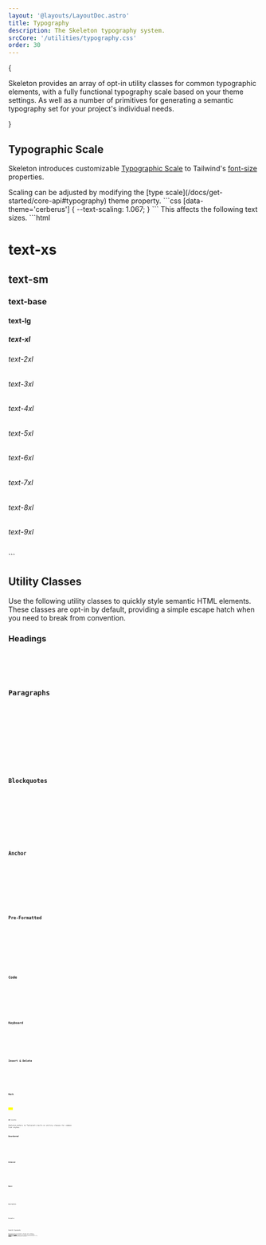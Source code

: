 ```yaml
---
layout: '@layouts/LayoutDoc.astro'
title: Typography
description: The Skeleton typography system.
srcCore: '/utilities/typography.css'
order: 30
---
```






{

<p class="text-xl">
	Skeleton provides an array of opt-in utility classes for common typographic elements, with a fully functional typography scale based on
	your theme settings. As well as a number of primitives for generating a semantic typography set for your project's individual needs.
</p>

}

## Typographic Scale

Skeleton introduces customizable [Typographic Scale](https://designcode.io/typographic-scales) to Tailwind's [font-size](https://tailwindcss.com/docs/font-size) properties.

<Preview client:load>
	<Fragment slot="preview">
		<ExampleTypescale client:visible />
	</Fragment>
	<Fragment slot="code">
		<div class="space-y-4">
			Scaling can be adjusted by modifying the [type scale](/docs/get-started/core-api#typography) theme property.
			```css
			[data-theme='cerberus'] {
				--text-scaling: 1.067;
			}
			```
			This affects the following text sizes.
			```html
			<h1 class="text-xs">text-xs</h1>
			<h2 class="text-sm">text-sm</h2>
			<h3 class="text-base">text-base</h3>
			<h4 class="text-lg">text-lg</h4>
			<h5 class="text-xl">text-xl</h5>
			<h6 class="text2-2xl">text-2xl</h6>
			<h6 class="text3-3xl">text-3xl</h6>
			<h6 class="text4-4xl">text-4xl</h6>
			<h6 class="text5-5xl">text-5xl</h6>
			<h6 class="text6-6xl">text-6xl</h6>
			<h6 class="text7-7xl">text-7xl</h6>
			<h6 class="text8-8xl">text-8xl</h6>
			<h6 class="text9-9xl">text-9xl</h6>
			```
		</div>
	</Fragment>
</Preview>

## Utility Classes

Use the following utility classes to quickly style semantic HTML elements. These classes are opt-in by default, providing a simple escape hatch when you need to break from convention.

### Headings

<Preview client:load>
	<Fragment slot="preview">
		<Headings />
	</Fragment>
	<Fragment slot="code">
		<Code code={HeadingsRaw} lang="astro" />
	</Fragment>
</Preview>

### Paragraphs

<Preview client:load>
	<Fragment slot="preview">
		<Paragraphs />
	</Fragment>
	<Fragment slot="code">
		<Code code={ParagraphsRaw} lang="astro" />
	</Fragment>
</Preview>

### Blockquotes

<Preview client:load>
	<Fragment slot="preview">
		<Blockquotes />
	</Fragment>
	<Fragment slot="code">
		<Code code={BlockquotesRaw} lang="astro" />
	</Fragment>
</Preview>

### Anchor

<Preview client:load>
	<Fragment slot="preview">
		<Anchors />
	</Fragment>
	<Fragment slot="code">
		<Code code={AnchorsRaw} lang="astro" />
	</Fragment>
</Preview>

### Pre-Formatted

<Preview client:load>
	<Fragment slot="preview">
		<Pre />
	</Fragment>
	<Fragment slot="code">
		<Code code={PreRaw} lang="astro" />
	</Fragment>
</Preview>

### Code

<Preview client:load>
	<Fragment slot="preview">
		<CodeTag />
	</Fragment>
	<Fragment slot="code">
		<Code code={CodeTagRaw} lang="astro" />
	</Fragment>
</Preview>

### Keyboard

<Preview client:load>
	<Fragment slot="preview">
		<Keyboard />
	</Fragment>
	<Fragment slot="code">
		<Code code={KeyboardRaw} lang="astro" />
	</Fragment>
</Preview>

### Insert & Delete

<Preview client:load>
	<Fragment slot="preview">
		<InsDel />
	</Fragment>
	<Fragment slot="code">
		<Code code={InsDelRaw} lang="astro" />
	</Fragment>
</Preview>

### Mark

<Preview client:load>
	<Fragment slot="preview">
		<Mark />
	</Fragment>
	<Fragment slot="code">
		<Code code={MarkRaw} lang="astro" />
	</Fragment>
</Preview>
## Lists

Skeleton defers to Tailwind's built-in utility classes for common list styles.

### Unordered

<Preview client:load>
	<Fragment slot="preview">
		<ListUnordered />
	</Fragment>
	<Fragment slot="code">
		<Code code={ListUnorderedRaw} lang="astro" />
	</Fragment>
</Preview>

### Ordered

<Preview client:load>
	<Fragment slot="preview">
		<ListOrdered />
	</Fragment>
	<Fragment slot="code">
		<Code code={ListOrderedRaw} lang="astro" />
	</Fragment>
</Preview>

### Basic

<Preview client:load>
	<Fragment slot="preview">
		<ListBasic />
	</Fragment>
	<Fragment slot="code">
		<Code code={ListBasicRaw} lang="astro" />
	</Fragment>
</Preview>

### Description

<Preview client:load>
	<Fragment slot="preview">
		<ListDesc />
	</Fragment>
	<Fragment slot="code">
		<Code code={ListDescRaw} lang="astro" />
	</Fragment>
</Preview>

### Navigation

<Preview client:load>
	<Fragment slot="preview">
		<ListNav />
	</Fragment>
	<Fragment slot="code">
		<Code code={ListNavRaw} lang="astro" />
	</Fragment>
</Preview>

## Semantic Typography

When working with your designers, they may craft a semantic typography set for your project. To handle this, we recommend implementing [custom presets](/docs/design/presets#custom-presets) that mix CSS primitives with semantic HTML elements to replicate all desired styles. Feel free to use the boilerplate below, adding each style to your global stylesheet.

<Preview client:load>
	<Fragment slot="preview">
		<ExampleSemantic client:visible />
	</Fragment>
	<Fragment slot="code">
		<Code code={ExampleSemanticRaw} lang="svelte" />
	</Fragment>
</Preview>
